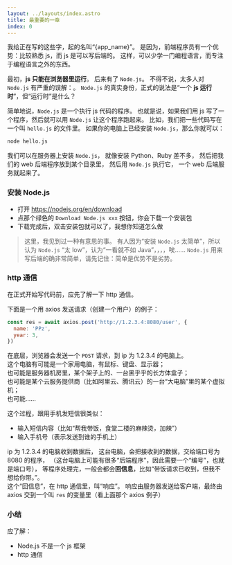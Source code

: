 ```yaml
---
layout: ../layouts/index.astro
title: 最重要的一章
index: 0
---
```



我给正在写的这些字，起的名叫“{app_name}”。
是因为，前端程序员有一个优势：比较熟悉 js，而 js 是可以写后端的。
这样，可以少学一门编程语言，而专注于编程语言之外的东西。

最初，**js 只能在浏览器里运行**。
后来有了 `Node.js`。
不得不说，太多人对 `Node.js` 有严重的误解：<Wrong content='Node.js 是一个 js 框架' />。
`Node.js` 的真实身份，正式的说法是“一个 **js 运行时**”，但“运行时”是什么？

简单地说，`Node.js` 是一个执行 js 代码的程序。
也就是说，如果我们用 js 写了一个程序，然后就可以用 `Node.js` 让这个程序跑起来。
比如，我们把一些代码写在一个叫 `hello.js` 的文件里。
如果你的电脑上已经安装 `Node.js`，那么你就可以：
``` bash
node hello.js
```

我们可以在服务器上安装 `Node.js`，
就像安装 Python、Ruby 差不多，
然后把我们的 web 后端程序放到某个目录里，
然后用 `Node.js` 执行它，
一个 web 后端服务就起来了。

### 安装 Node.js
+ 打开 https://nodejs.org/en/download
+ 点那个绿色的 `Download Node.js xxx` 按钮，你会下载一个安装包
+ 下载完成后，双击安装包就可以了，我想你知道怎么做

> 这里，我见到过一种有意思的事。
> 有人因为“安装 `Node.js` 太简单”，所以认为 `Node.js` “太 low”，认为“一看就不如 Java”，，，，唉……
> `Node.js` 用来写后端的确非常简单，请先记住：简单是优势不是劣势。

### http 通信
在正式开始写代码前，应先了解一下 http 通信。

下面是一个用 axios 发送请求（创建一个用户）的例子：
``` js
const res = await axios.post('http://1.2.3.4:8080/user', {
  name: 'PPz',
  year: 3,
})
```

在底层，浏览器会发送一个 `POST` 请求，到 ip 为 1.2.3.4 的电脑上。  
这个电脑有可能是一个家用电脑，有鼠标、键盘、显示器；  
也可能是服务器机房里，某个架子上的、一台黑乎乎的长方体盒子；  
也可能是某个云服务提供商（比如阿里云、腾讯云）的一台“大电脑”里的某个虚拟机；  
也可能……

这个过程，跟用手机发短信很类似：
+ 输入短信内容（比如“帮我带饭，食堂二楼的麻辣烫，加辣”）
+ 输入手机号（表示发送到谁的手机上）

ip 为 1.2.3.4 的电脑收到数据后，
这台电脑，会把接收到的数据，交给端口号为 8080 的程序，
（这台电脑上可能有很多“后端程序”，因此需要一个“编号”，也就是端口号），
等程序处理完，一般会都会**回信息**，比如“带饭请求已收到，但我不想给你带。”。  
这个“回信息”，在 http 通信里，叫“响应”。
响应由服务器发送给客户端，最终由 axios 交到一个叫 `res` 的变量里（看上面那个 axios 例子）

### 小结
应了解：
+ Node.js 不是一个 js 框架
+ http 通信

